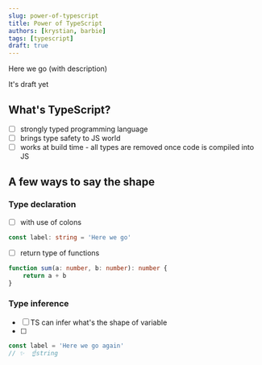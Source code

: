 ```yaml
---
slug: power-of-typescript
title: Power of TypeScript
authors: [krystian, barbie]
tags: [typescript]
draft: true
---
```


Here we go (with description)

It's draft yet

<!--truncate-->

## What's TypeScript?

- [ ] strongly typed programming language
- [ ] brings type safety to JS world
- [ ] works at build time - all types are removed once code is compiled into JS

## A few ways to say the shape

### Type declaration

- [ ] with use of colons
```ts showLineNumbers
const label: string = 'Here we go'
```
- [ ] return type of functions
```ts showLineNumbers
function sum(a: number, b: number): number {
    return a + b
}
```

### Type inference

- [ ] TS can infer what's the shape of variable
- [ ]

```ts showLineNumbers
const label = 'Here we go again'
// ✨  ☝️string
```
